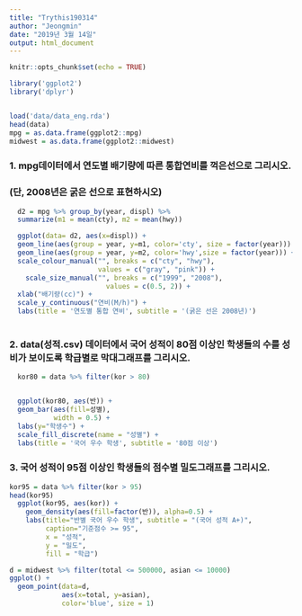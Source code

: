 ```yaml
---
title: "Trythis190314"
author: "Jeongmin"
date: "2019년 3월 14일"
output: html_document
---
```


```r
knitr::opts_chunk$set(echo = TRUE)

library('ggplot2')
library('dplyr')


load('data/data_eng.rda')
head(data)
mpg = as.data.frame(ggplot2::mpg)
midwest = as.data.frame(ggplot2::midwest)


```


### 1. mpg데이터에서 연도별 배기량에 따른 통합연비를 꺽은선으로 그리시오.
### (단, 2008년은 굵은 선으로 표현하시오)

```r
  
  d2 = mpg %>% group_by(year, displ) %>%
  summarize(m1 = mean(cty), m2 = mean(hwy))

  ggplot(data= d2, aes(x=displ)) +
  geom_line(aes(group = year, y=m1, color='cty', size = factor(year))) + 
  geom_line(aes(group = year, y=m2, color='hwy',size = factor(year))) +
  scale_colour_manual("", breaks = c("cty", "hwy"),
                      values = c("gray", "pink")) +
    scale_size_manual("", breaks = c("1999", "2008"),
                        values = c(0.5, 2)) +
  xlab("배기량(cc)") +
  scale_y_continuous("연비(M/h)") +
  labs(title = '연도별 통합 연비', subtitle = '(굵은 선은 2008년)')
  
```




### 2. data(성적.csv) 데이터에서 국어 성적이 80점 이상인 학생들의 수를 성비가 보이도록 학급별로 막대그래프를 그리시오.

```r

  kor80 = data %>% filter(kor > 80)


  ggplot(kor80, aes(반)) +
  geom_bar(aes(fill=성별),
           width = 0.5) +
  labs(y="학생수") +
  scale_fill_discrete(name = "성별") +     
  labs(title = '국어 우수 학생', subtitle = '80점 이상')
```




### 3. 국어 성적이 95점 이상인 학생들의 점수별 밀도그래프를 그리시오.

```r
kor95 = data %>% filter(kor > 95)
head(kor95)
  ggplot(kor95, aes(kor)) +
    geom_density(aes(fill=factor(반)), alpha=0.5) +
    labs(title="반별 국어 우수 학생", subtitle = "(국어 성적 A+)",
         caption="기준점수 >= 95",
         x = "성적",
         y = "밀도",
         fill = "학급")
```



```r

d = midwest %>% filter(total <= 500000, asian <= 10000)
ggplot() +
  geom_point(data=d,
             aes(x=total, y=asian),
             color='blue', size = 1)
  

```


